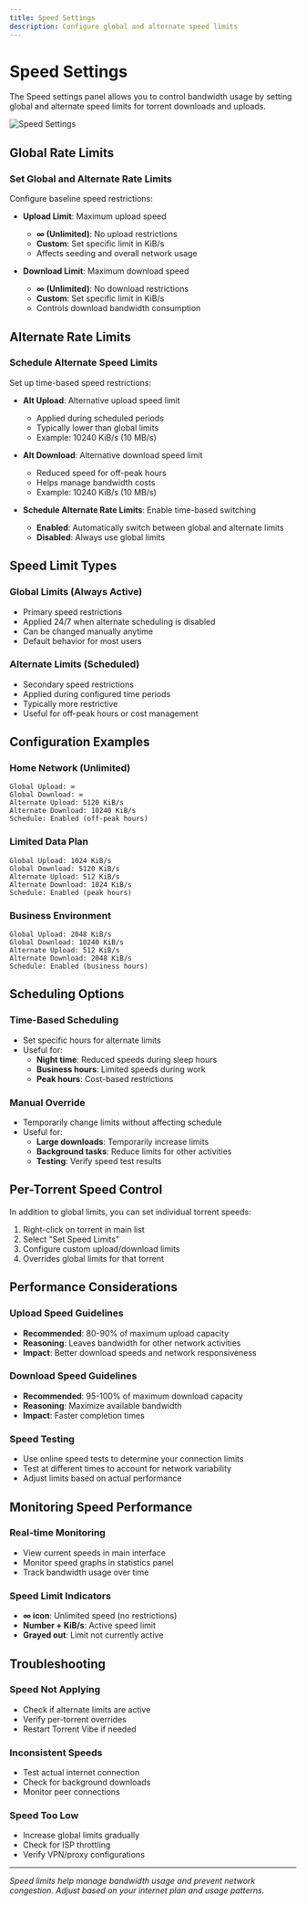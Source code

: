 ```yaml
---
title: Speed Settings
description: Configure global and alternate speed limits
---
```


# Speed Settings

The Speed settings panel allows you to control bandwidth usage by setting global and alternate speed limits for torrent downloads and uploads.

![Speed Settings](/screenshots/TorrentVibeScreenshot_SpeedSettings.png)

## Global Rate Limits

### Set Global and Alternate Rate Limits
Configure baseline speed restrictions:

- **Upload Limit**: Maximum upload speed
  - **∞ (Unlimited)**: No upload restrictions
  - **Custom**: Set specific limit in KiB/s
  - Affects seeding and overall network usage

- **Download Limit**: Maximum download speed
  - **∞ (Unlimited)**: No download restrictions
  - **Custom**: Set specific limit in KiB/s
  - Controls download bandwidth consumption

## Alternate Rate Limits

### Schedule Alternate Speed Limits
Set up time-based speed restrictions:

- **Alt Upload**: Alternative upload speed limit
  - Applied during scheduled periods
  - Typically lower than global limits
  - Example: 10240 KiB/s (10 MB/s)

- **Alt Download**: Alternative download speed limit
  - Reduced speed for off-peak hours
  - Helps manage bandwidth costs
  - Example: 10240 KiB/s (10 MB/s)

- **Schedule Alternate Rate Limits**: Enable time-based switching
  - **Enabled**: Automatically switch between global and alternate limits
  - **Disabled**: Always use global limits

## Speed Limit Types

### Global Limits (Always Active)
- Primary speed restrictions
- Applied 24/7 when alternate scheduling is disabled
- Can be changed manually anytime
- Default behavior for most users

### Alternate Limits (Scheduled)
- Secondary speed restrictions
- Applied during configured time periods
- Typically more restrictive
- Useful for off-peak hours or cost management

## Configuration Examples

### Home Network (Unlimited)
```
Global Upload: ∞
Global Download: ∞
Alternate Upload: 5120 KiB/s
Alternate Download: 10240 KiB/s
Schedule: Enabled (off-peak hours)
```

### Limited Data Plan
```
Global Upload: 1024 KiB/s
Global Download: 5120 KiB/s
Alternate Upload: 512 KiB/s
Alternate Download: 1024 KiB/s
Schedule: Enabled (peak hours)
```

### Business Environment
```
Global Upload: 2048 KiB/s
Global Download: 10240 KiB/s
Alternate Upload: 512 KiB/s
Alternate Download: 2048 KiB/s
Schedule: Enabled (business hours)
```

## Scheduling Options

### Time-Based Scheduling
- Set specific hours for alternate limits
- Useful for:
  - **Night time**: Reduced speeds during sleep hours
  - **Business hours**: Limited speeds during work
  - **Peak hours**: Cost-based restrictions

### Manual Override
- Temporarily change limits without affecting schedule
- Useful for:
  - **Large downloads**: Temporarily increase limits
  - **Background tasks**: Reduce limits for other activities
  - **Testing**: Verify speed test results

## Per-Torrent Speed Control

In addition to global limits, you can set individual torrent speeds:

1. Right-click on torrent in main list
2. Select "Set Speed Limits"
3. Configure custom upload/download limits
4. Overrides global limits for that torrent

## Performance Considerations

### Upload Speed Guidelines
- **Recommended**: 80-90% of maximum upload capacity
- **Reasoning**: Leaves bandwidth for other network activities
- **Impact**: Better download speeds and network responsiveness

### Download Speed Guidelines
- **Recommended**: 95-100% of maximum download capacity
- **Reasoning**: Maximize available bandwidth
- **Impact**: Faster completion times

### Speed Testing
- Use online speed tests to determine your connection limits
- Test at different times to account for network variability
- Adjust limits based on actual performance

## Monitoring Speed Performance

### Real-time Monitoring
- View current speeds in main interface
- Monitor speed graphs in statistics panel
- Track bandwidth usage over time

### Speed Limit Indicators
- **∞ icon**: Unlimited speed (no restrictions)
- **Number + KiB/s**: Active speed limit
- **Grayed out**: Limit not currently active

## Troubleshooting

### Speed Not Applying
- Check if alternate limits are active
- Verify per-torrent overrides
- Restart Torrent Vibe if needed

### Inconsistent Speeds
- Test actual internet connection
- Check for background downloads
- Monitor peer connections

### Speed Too Low
- Increase global limits gradually
- Check for ISP throttling
- Verify VPN/proxy configurations

---

*Speed limits help manage bandwidth usage and prevent network congestion. Adjust based on your internet plan and usage patterns.*